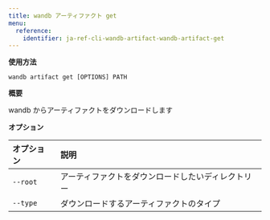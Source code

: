 ```yaml
---
title: wandb アーティファクト get
menu:
  reference:
    identifier: ja-ref-cli-wandb-artifact-wandb-artifact-get
---
```


**使用方法**

`wandb artifact get [OPTIONS] PATH`

**概要**

wandb からアーティファクトをダウンロードします

**オプション**

| **オプション** | **説明** |
| :--- | :--- |
| `--root` | アーティファクトをダウンロードしたいディレクトリー |
| `--type` | ダウンロードするアーティファクトのタイプ |